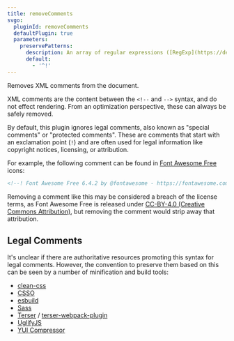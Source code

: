 ```yaml
---
title: removeComments
svgo:
  pluginId: removeComments
  defaultPlugin: true
  parameters:
    preservePatterns:
      description: An array of regular expressions ([RegExp](https://developer.mozilla.org/en-US/docs/Web/JavaScript/Reference/Global_Objects/RegExp) or string). If the comment matches any of these, including partial matches, the comment is preserved. Set to `false` to disable this behavior and remove comments indiscriminately.
      default:
        - '^!'
---
```


Removes XML comments from the document.

XML comments are the content between the `<!--` and `-->` syntax, and do not effect rendering. From an optimization perspective, these can always be safely removed.

By default, this plugin ignores legal comments, also known as "special comments" or "protected comments". These are comments that start with an exclamation point (`!`) and are often used for legal information like copyright notices, licensing, or attribution.

For example, the following comment can be found in [Font Awesome Free](https://fontawesome.com/license/free) icons:

```svg
<!--! Font Awesome Free 6.4.2 by @fontawesome - https://fontawesome.com License - https://fontawesome.com/license (Commercial License) Copyright 2023 Fonticons, Inc. -->
```

Removing a comment like this may be considered a breach of the license terms, as Font Awesome Free is released under [CC-BY-4.0 (Creative Commons Attribution)](https://creativecommons.org/licenses/by/4.0/), but removing the comment would strip away that attribution.

## Legal Comments

It's unclear if there are authoritative resources promoting this syntax for legal comments. However, the convention to preserve them based on this can be seen by a number of minification and build tools:

- [clean-css](https://github.com/clean-css/clean-css#how-to-preserve-a-comment-block)
- [CSSO](https://github.com/css/csso#syntaxcompressast-options)
- [esbuild](https://esbuild.github.io/api/#legal-comments)
- [Sass](https://sass-lang.com/documentation/syntax/comments/)
- [Terser](https://github.com/terser/terser#keeping-copyright-notices-or-other-comments) / [terser-webpack-plugin](https://github.com/webpack-contrib/terser-webpack-plugin#preserve-comments)
- [UglifyJS](https://github.com/mishoo/UglifyJS#keeping-copyright-notices-or-other-comments)
- [YUI Compressor](https://github.com/yui/yuicompressor#notes)
